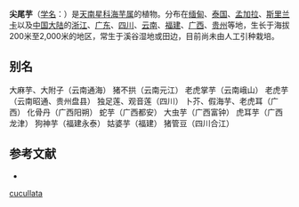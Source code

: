{{otheruses|姑婆芋|subject=生物學名稱「-{尖尾姑婆芋}-」，中國大陸稱「-{尖尾芋}-」|other=臺灣其他「姑婆芋」相近主題}}
{{noteTA|G1=Unit|G2=Araceae
|2= zh-tw:木蘭植物門;zh-cn:被子植物门;zh-sg:被子植物;
|3= zh-tw:木蘭綱;zh-cn:双子叶植物纲;zh-sg:真双子叶植物;
}}
{{Speciesbox
| name = 尖尾芋
| status = 
| status_system = 
| image = 
| genus = Alocasia
| species = cucullata
| authority = (Lour.) Schott
}}

'''尖尾芋'''（[[学名|学名]]：{{lang|la|''Alocasia cucullata''}}）是[[天南星科|天南星科]][[海芋属|海芋属]]的植物。分布在[[缅甸|缅甸]]、[[泰国|泰国]]、[[孟加拉|孟加拉]]、[[斯里兰卡|斯里兰卡]]以及[[中国大陆|中国大陆]]的[[浙江|浙江]]、[[广东|广东]]、[[四川|四川]]、[[云南|云南]]、[[福建|福建]]、[[广西|广西]]、[[贵州|贵州]]等地，生长于海拔200米至2,000米的地区，常生于溪谷湿地或田边，目前尚未由人工引种栽培。

== 别名 ==
大麻芋、大附子（云南通海） 猪不拱（云南元江） 老虎掌芋（云南峨山） 老虎芋（云南昭通、贵州盘县） 独足莲、观音莲（四川） 卜芥、假海芋、老虎耳（广西） 化骨丹（广西阳朔） 蛇芋（广西都安） 大虫芋（广西富钟） 虎耳芋（广西龙津） 狗神芋（福建永泰） 姑婆芋（福建） 猪管豆（四川合江）

== 参考文献 ==
<div class="references-small">
* {{cite web| url =http://www.bioinfo.cn/db05/KmzwSpecies.php?action=view&id=666| title =尖尾芋| work =《中国高等植物数据库全库》| publisher =中国科学院微生物研究所| author =昆明植物研究所| accessdate =2009-02-21| deadurl =yes| archiveurl =https://web.archive.org/web/20160305034534/http://www.bioinfo.cn/db05/KmzwSpecies.php?action=view&id=666| archivedate =2016-03-05}}
</div>
{{Taxonbar|from=Q4062814}}

{{DEFAULTSORT:Alocasia cucullata}}
[[Category:海芋属|cucullata]]


{{Araceae-stub}}